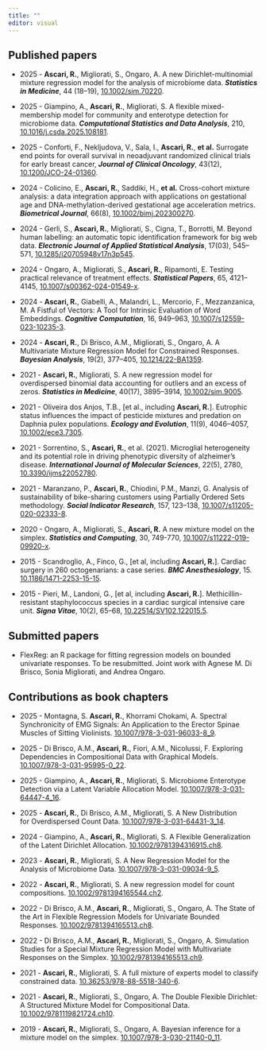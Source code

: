 ---
title: ""
editor: visual
---

## Published papers

-   2025 - **Ascari, R.**, Migliorati, S., Ongaro, A. A new Dirichlet-multinomial mixture regression model for the analysis of microbiome data. [***Statistics in Medicine***]{.text-primary}, 44 (18--19), [10.1002/sim.70220](https://doi.org/10.1002/sim.70220).

-   2025 - Giampino, A., **Ascari, R.**, Migliorati, S. A flexible mixed-membership model for community and enterotype detection for microbiome data. [***Computational Statistics and Data Analysis***]{.text-primary}, 210, [10.1016/j.csda.2025.108181](https://doi.org/10.1016/j.csda.2025.108181).

-   2025 - Conforti, F., Nekljudova, V., Sala, I., **Ascari, R.**, **et al.** Surrogate end points for overall survival in neoadjuvant randomized clinical trials for early breast cancer, [***Journal of Clinical Oncology***]{.text-primary}, 43(12), [10.1200/JCO-24-01360](https://doi.org/10.1200/JCO-24-01360).

-   2024 - Colicino, E., **Ascari, R.**, Saddiki, H., **et al.** Cross-cohort mixture analysis: a data integration approach with applications on gestational age and DNA-methylation-derived gestational age acceleration metrics. [***Biometrical Journal***]{.text-primary}, 66(8), [10.1002/bimj.202300270](https://dx.doi.org/10.1002/bimj.202300270).

-   2024 - Gerli, S., **Ascari, R.**, Migliorati, S., Cigna, T., Borrotti, M. Beyond human labelling: an automatic topic identification framework for big web data. [***Electronic Journal of Applied Statistical Analysis***]{.text-primary}, 17(03), 545--571, [10.1285/i20705948v17n3p545](https://dx.doi.org/10.1285/i20705948v17n3p545).

-   2024 - Ongaro, A., Migliorati, S., **Ascari, R.**, Ripamonti, E. Testing practical relevance of treatment effects. [***Statistical Papers***]{.text-primary}, 65, 4121--4145, [10.1007/s00362-024-01549-x](https://dx.doi.org/10.1007/s00362-024-01549-x).

-   2024 - **Ascari, R.**, Giabelli, A., Malandri, L., Mercorio, F., Mezzanzanica, M. A Fistful of Vectors: A Tool for Intrinsic Evaluation of Word Embeddings. [***Cognitive Computation***]{.text-primary}, 16, 949--963, [10.1007/s12559-023-10235-3](https://dx.doi.org/10.1007/s12559-023-10235-3).

-   2024 - **Ascari, R.**, Di Brisco, A.M., Migliorati, S., Ongaro, A. A Multivariate Mixture Regression Model for Constrained Responses. [***Bayesian Analysis***]{.text-primary}, 19(2), 377--405, [10.1214/22-BA1359](https://dx.doi.org/10.1214/22-BA1359).

-   2021 - **Ascari, R.**, Migliorati, S. A new regression model for overdispersed binomial data accounting for outliers and an excess of zeros. [***Statistics in Medicine***]{.text-primary}, 40(17), 3895--3914, [10.1002/sim.9005](https://doi.org/10.1002/sim.9005).

-   2021 - Oliveira dos Anjos, T.B., \[et al., including **Ascari, R.**\]. Eutrophic status influences the impact of pesticide mixtures and predation on Daphnia pulex populations. [***Ecology and Evolution***]{.text-primary}, 11(9), 4046--4057, [10.1002/ece3.7305](https://doi.org/10.1002/ece3.7305).

-   2021 - Sorrentino, S., **Ascari, R.**, et al. (2021). Microglial heterogeneity and its potential role in driving phenotypic diversity of alzheimer’s disease. [***International Journal of Molecular Sciences***]{.text-primary}, 22(5), 2780, [10.3390/ijms22052780](https://doi.org/10.3390/ijms22052780).

-   2021 - Maranzano, P., **Ascari, R.**, Chiodini, P.M., Manzi, G. Analysis of sustainability of bike-sharing customers using Partially Ordered Sets methodology. [***Social Indicator Research***]{.text-primary}, 157, 123--138, [10.1007/s11205-020-02333-8](https://doi.org/10.1007/s11205-020-02333-8).

-   2020 - Ongaro, A., Migliorati, S., **Ascari, R.** A new mixture model on the simplex. [***Statistics and Computing***]{.text-primary}, 30, 749-770, [10.1007/s11222-019-09920-x](https://doi.org/10.1007/s11222-019-09920-x).

-   2015 - Scandroglio, A., Finco, G., \[et al, including **Ascari, R.**\]. Cardiac surgery in 260 octogenarians: a case series. [***BMC Anesthesiology***]{.text-primary}, 15. [10.1186/1471-2253-15-15](https://doi.org/10.1186/1471-2253-15-15).

-   2015 - Pieri, M., Landoni, G., \[et al, including **Ascari, R.**\]. Methicillin-resistant staphylococcus species in a cardiac surgical intensive care unit. [***Signa Vitae***]{.text-primary}, 10(2), 65--68, [10.22514/SV102.122015.5](https://doi.org/10.22514/SV102.122015.5).

## Submitted papers

-   FlexReg: an R package for fitting regression models on bounded univariate responses. To be resubmitted. Joint work with Agnese M. Di Brisco, Sonia Migliorati, and Andrea Ongaro.

## Contributions as book chapters

-   2025 - Montagna, S. **Ascari, R.**, Khorrami Chokami, A. Spectral Synchronicity of EMG Signals: An Application to the Erector Spinae Muscles of Sitting Violinists. [10.1007/978-3-031-96033-8_9](https://doi.org/10.1007/978-3-031-96033-8_9).

-   2025 - Di Brisco, A.M., **Ascari, R.**, Fiori, A.M., Nicolussi, F. Exploring Dependencies in Compositional Data with Graphical Models. [10.1007/978-3-031-95995-0_22](https://doi.org/10.1007/978-3-031-95995-0_22).

-   2025 - Giampino, A., **Ascari, R.**, Migliorati, S. Microbiome Enterotype Detection via a Latent Variable Allocation Model. [10.1007/978-3-031-64447-4_16](https://doi.org/10.1007/978-3-031-64447-4_16).

-   2025 - **Ascari, R.**, Di Brisco, A.M., Migliorati, S. A New Distribution for Overdispersed Count Data. [10.1007/978-3-031-64431-3_14](https://doi.org/10.1007/978-3-031-64431-3_14).

-   2024 - Giampino, A., **Ascari, R.**, Migliorati, S. A Flexible Generalization of the Latent Dirichlet Allocation. [10.1002/9781394316915.ch8](https://doi.org/10.1002/9781394316915.ch8).

-   2023 - **Ascari, R.**, Migliorati, S. A New Regression Model for the Analysis of Microbiome Data. [10.1007/978-3-031-09034-9_5](https://doi.org/10.1007/978-3-031-09034-9_5).

-   2022 - **Ascari, R.**, Migliorati, S. A new regression model for count compositions. [10.1002/9781394165544.ch2](https://doi.org/10.1002/9781394165544.ch2).

-   2022 - Di Brisco, A.M., **Ascari, R.**, Migliorati, S., Ongaro, A. The State of the Art in Flexible Regression Models for Univariate Bounded Responses. [10.1002/9781394165513.ch8](https://doi.org/10.1002/9781394165513.ch8).

-   2022 - Di Brisco, A.M., **Ascari, R.**, Migliorati, S., Ongaro, A. Simulation Studies for a Special Mixture Regression Model with Multivariate Responses on the Simplex. [10.1002/9781394165513.ch9](https://doi.org/10.1002/9781394165513.ch9).

-   2021 - **Ascari, R.**, Migliorati, S. A full mixture of experts model to classify constrained data. [10.36253/978-88-5518-340-6](https://doi.org/10.36253/978-88-5518-340-6).

-   2021 - **Ascari, R.**, Migliorati, S., Ongaro, A. The Double Flexible Dirichlet: A Structured Mixture Model for Compositional Data. [10.1002/9781119821724.ch10](https://doi.org/10.1002/9781119821724.ch10).

-   2019 - **Ascari, R.**, Migliorati, S., Ongaro, A. Bayesian inference for a mixture model on the simplex. [10.1007/978-3-030-21140-0_11](https://doi.org/10.1007/978-3-030-21140-0_11).
